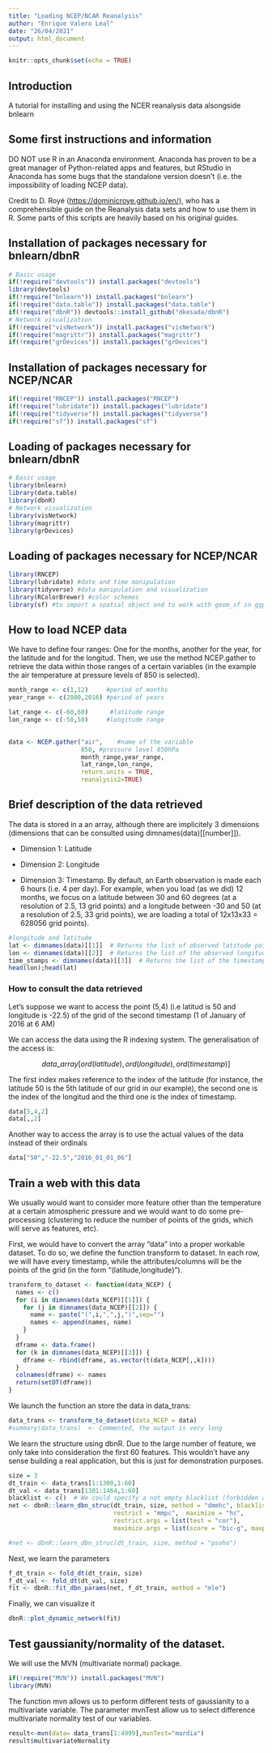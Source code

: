 ---
title: "Loading NCEP/NCAR Reanalysis"
author: "Enrique Valero Leal"
date: "26/04/2021"
output: html_document
---

```{r setup, include=FALSE}
knitr::opts_chunk$set(echo = TRUE)
```

## Introduction

A tutorial for installing and using the NCER reanalysis data alsongside bnlearn

## Some first instructions and information

DO NOT use R in an Anaconda environment. Anaconda has proven to be a great manager of Python-related apps and features, but RStudio in Anaconda has some bugs that the standalone version doesn't (i.e. the impossibility of loading NCEP data).

Credit to D. Royé (<https://dominicroye.github.io/en/>), who has a comprehensible guide on the Reanalysis data sets and how to use them in R. Some parts of this scripts are heavily based on his original guides.

## Installation of packages necessary for bnlearn/dbnR

```{r install dbnR}
# Basic usage
if(!require("devtools")) install.packages("devtools")
library(devtools)
if(!require("bnlearn")) install.packages("bnlearn")
if(!require("data.table")) install.packages("data.table")
if(!require("dbnR")) devtools::install_github("dkesada/dbnR")
# Network visualization
if(!require("visNetwork")) install.packages("visNetwork")
if(!require("magrittr")) install.packages("magrittr")
if(!require("grDevices")) install.packages("grDevices")
```

## Installation of packages necessary for NCEP/NCAR

```{r install RNCEP}
if(!require("RNCEP")) install.packages("RNCEP")
if(!require("lubridate")) install.packages("lubridate")
if(!require("tidyverse")) install.packages("tidyverse")
if(!require("sf")) install.packages("sf")
```

## Loading of packages necessary for bnlearn/dbnR

```{r load dbnR}
# Basic usage
library(bnlearn)
library(data.table)
library(dbnR)
# Network visualization
library(visNetwork)
library(magrittr)
library(grDevices)
```

## Loading of packages necessary for NCEP/NCAR

```{r load RNCEP}
library(RNCEP)
library(lubridate) #date and time manipulation
library(tidyverse) #data manipulation and visualization
library(RColorBrewer) #color schemes
library(sf) #to import a spatial object and to work with geom_sf in ggplot2
```

## How to load NCEP data

We have to define four ranges: One for the months, another for the year, for the latitude and for the longitud. Then, we use the method NCEP.gather to retrieve the data within those ranges of a certain variables (in the example the air temperature at pressure levels of 850 is selected).

```{r load_data}
month_range <- c(1,12)     #period of months
year_range <- c(2000,2016) #period of years

lat_range <- c(-60,60)      #latitude range
lon_range <- c(-50,50)     #longitude range
 

data <- NCEP.gather("air",    #name of the variable
                    850, #pressure level 850hPa
                    month_range,year_range,
                    lat_range,lon_range,
                    return.units = TRUE,
                    reanalysis2=TRUE)
```

## Brief description of the data retrieved

The data is stored in a an array, although there are implicitely 3 dimensions (dimensions that can be consulted using dimnames(data)[[number]]).

-   Dimension 1: Latitude

-   Dimension 2: Longitude

-   Dimension 3: Timestamp. By default, an Earth observation is made each 6 hours (i.e. 4 per day). For example, when you load (as we did) 12 months, we focus on a latitude between 30 and 60 degrees (at a resolution of 2.5, 13 grid points) and a longitude between -30 and 50 (at a resolution of 2.5, 33 grid points), we are loading a total of 12x13x33 = 628056 grid points).

```{r dimensions}
#longitude and latitude
lat <- dimnames(data)[[1]]  # Returns the list of observed latitude points
lon <- dimnames(data)[[2]]  # Returns the list of the observed longitude points
time_stamps <- dimnames(data)[[3]]  # Returns the list of the timestamps
head(lon);head(lat)
```

### How to consult the data retrieved

Let's suppose we want to access the point (5,4) (i.e latitud is 50 and longitude is -22.5) of the grid of the second timestamp (1 of January of 2016 at 6 AM)

We can access the data using the R indexing system. The generalisation of the access is:

$$ data\_array[ord(latitude), ord(longitude), ord(timestamp)]  $$

The first index makes reference to the index of the latitude (for instance, the latitude 50 is the 5th latitude of our grid in our example), the second one is the index of the longitud and the third one is the index of timestamp.

```{r access_ordinal}
data[5,4,2]
data[,,2]
```

Another way to access the array is to use the actual values of the data instead of their ordinals

```{r access_value}
data["50","-22.5","2016_01_01_06"]
```

## Train a web with this data

We usually would want to consider more feature other than the temperature at a certain atmospheric pressure and we would want to do some pre-processing (clustering to reduce the number of points of the grids, which will serve as features, etc).

First, we would have to convert the array "data" into a proper workable dataset. To do so, we define the function transform to dataset. In each row, we will have every timestamp, while the attributes/columns will be the points of the grid (in the form "(latitude,longitude)").

```{r transform_function}
transform_to_dataset <- function(data_NCEP) {
  names <- c()
  for (i in dimnames(data_NCEP)[[1]]) {
    for (j in dimnames(data_NCEP)[[2]]) {
      name <- paste("(",i,",",j,")",sep="")
      names <- append(names, name)
    }
  }
  dframe <- data.frame()
  for (k in dimnames(data_NCEP)[[3]]) {
    dframe <- rbind(dframe, as.vector(t(data_NCEP[,,k])))
  }
  colnames(dframe) <- names
  return(setDT(dframe)) 
}
```

We launch the function an store the data in data_trans:

```{r transform_data}
data_trans <- transform_to_dataset(data_NCEP = data)
#summary(data_trans)  <- Commented, the output is very long
```

We learn the structure using dbnR. Due to the large number of feature, we only take into consideration the first 60 features. This wouldn't have any sense building a real application, but this is just for demonstration purposes.

```{r structure}
size = 3
dt_train <- data_trans[1:1300,1:60]
dt_val <- data_trans[1301:1464,1:60]
blacklist <- c()  # We could specify a not empty blacklist (forbidden arcs)
net <- dbnR::learn_dbn_struc(dt_train, size, method = "dmmhc", blacklist = blacklist, intra = FALSE,
                             restrict = "mmpc",  maximize = "hc", 
                             restrict.args = list(test = "cor"), 
                             maximize.args = list(score = "bic-g", maxp = 10))

#net <- dbnR::learn_dbn_struc(dt_train, size, method = "psoho")
```

Next, we learn the parameters

```{r params}
f_dt_train <- fold_dt(dt_train, size)
f_dt_val <- fold_dt(dt_val, size)
fit <- dbnR::fit_dbn_params(net, f_dt_train, method = "mle")
```

Finally, we can visualize it

```{r vis}
dbnR::plot_dynamic_network(fit)
```

## Test gaussianity/normality of the dataset.
We will use the MVN (multivariate normal) package.
```{r import_mvn}
if(!require("MVN")) install.packages("MVN")
library(MVN)
```

The function mvn allows us to perform different tests of gaussianity to a multivariate variable. The parameter mvnTest allow us to select difference multivariate normality test of our variables.
```{r mardia_test}
result<-mvn(data= data_trans[1:4999],mvnTest="mardia")
result$multivariateNormality
```

